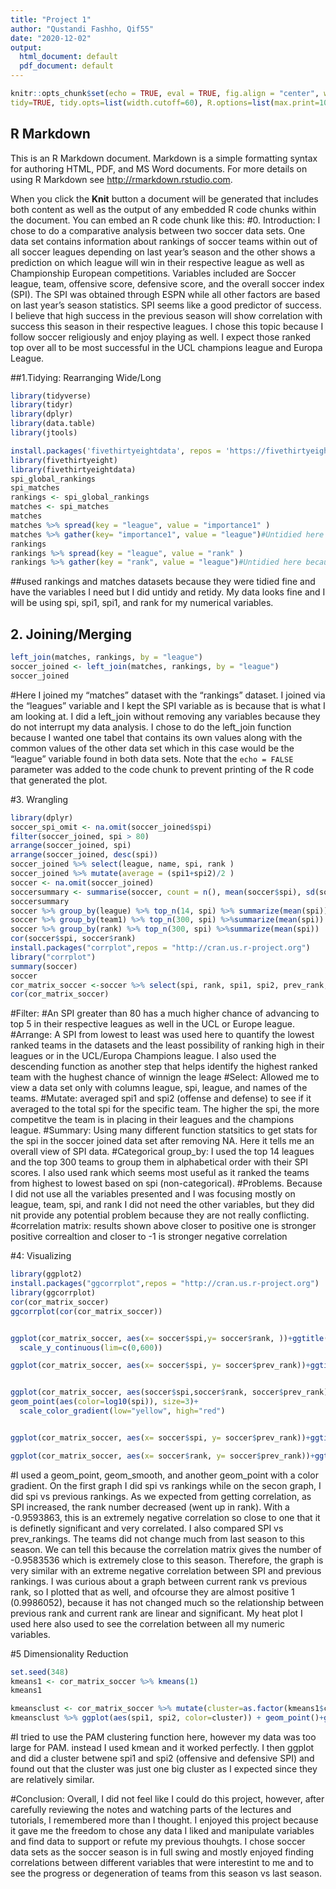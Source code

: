 ```yaml
---
title: "Project 1"
author: "Qustandi Fashho, Qif55"
date: "2020-12-02"
output:
  html_document: default
  pdf_document: default
---
```




```r
knitr::opts_chunk$set(echo = TRUE, eval = TRUE, fig.align = "center", warning = F, message = F,
tidy=TRUE, tidy.opts=list(width.cutoff=60), R.options=list(max.print=100))
```
## R Markdown

This is an R Markdown document. Markdown is a simple formatting syntax for authoring HTML, PDF, and MS Word documents. For more details on using R Markdown see <http://rmarkdown.rstudio.com>.

When you click the **Knit** button a document will be generated that includes both content as well as the output of any embedded R code chunks within the document. You can embed an R code chunk like this:
#0. Introduction: I chose to do a comparative analysis between two soccer data sets. One data set contains information about rankings of soccer teams within out of all soccer leagues depending on last year's season and the other shows a prediction on which league will win in their respective league as well as Championship European competitions. Variables included are Soccer league, team, offensive score, defensive score, and the overall soccer index (SPI). The SPI was obtained through ESPN while all other factors are based on last year's season statistics. SPI seems like a good predictor of success. I believe that high success in the previous season will show correlation with success this season in their respective leagues. I chose this topic because I follow soccer religiously and enjoy playing as well. I expect those ranked top over all to be most successful in the UCL champions league and Europa League.

##1.Tidying: Rearranging Wide/Long
```r
library(tidyverse)
library(tidyr)
library(dplyr)
library(data.table)
library(jtools)

install.packages('fivethirtyeightdata', repos = 'https://fivethirtyeightdata.github.io/drat/', type = 'source')
library(fivethirtyeight)
library(fivethirtyeightdata)
spi_global_rankings
spi_matches
rankings <- spi_global_rankings
matches <- spi_matches
matches
matches %>% spread(key = "league", value = "importance1" ) 
matches %>% gather(key= "importance1", value = "league")#Untidied here because my data was already neat
rankings
rankings %>% spread(key = "league", value = "rank" )
rankings %>% gather(key = "rank", value = "league")#Untidied here because my data was already neat
```
##used rankings and matches datasets because they were tidied fine and have the variables I need but I did untidy and retidy. My data looks fine and I will be using spi, spi1, spi1, and rank for my numerical variables.

## 2. Joining/Merging 
```r
left_join(matches, rankings, by = "league")
soccer_joined <- left_join(matches, rankings, by = "league")
soccer_joined
```
#Here I joined my "matches" dataset with the "rankings" dataset. I joined via the "leagues" variable and I kept the SPI variable as is because that is what I am looking at. I did a left_join without removing any variables because they do not interrupt my data analysis. I chose to do the left_join function because I wanted one tabel that contains its own values along with the common values of the other data set which in this case would be the "league" variable found in both data sets.
Note that the `echo = FALSE` parameter was added to the code chunk to prevent printing of the R code that generated the plot.

#3. Wrangling
```r
library(dplyr)
soccer_spi_omit <- na.omit(soccer_joined$spi)
filter(soccer_joined, spi > 80) 
arrange(soccer_joined, spi)
arrange(soccer_joined, desc(spi))
soccer_joined %>% select(league, name, spi, rank )
soccer_joined %>% mutate(average = (spi1+spi2)/2 )
soccer <- na.omit(soccer_joined)
soccersummary <- summarise(soccer, count = n(), mean(soccer$spi), sd(soccer$spi), mad(soccer$spi), var(soccer$spi), max(soccer$spi), min(soccer$spi), median(soccer$spi), first(soccer$spi), last(soccer$spi))
soccersummary
soccer %>% group_by(league) %>% top_n(14, spi) %>% summarize(mean(spi))
soccer %>% group_by(team1) %>% top_n(300, spi) %>%summarize(mean(spi))
soccer %>% group_by(rank) %>% top_n(300, spi) %>%summarize(mean(spi))
cor(soccer$spi, soccer$rank)
install.packages("corrplot",repos = "http://cran.us.r-project.org")
library("corrplot")
summary(soccer)
soccer
cor_matrix_soccer <-soccer %>% select(spi, rank, spi1, spi2, prev_rank, off, def)
cor(cor_matrix_soccer)
```
#Filter: #An SPI greater than 80 has a much higher chance of advancing to top 5 in their respective leagues as well in the UCL or Europe league.
#Arrange: A SPI from lowest to least was used here to quantify the lowest ranked teams in the datasets and the least possibility of ranking high in their leagues or in the UCL/Europa Champions league. I also used the descending function as another step that helps identify the highest ranked team with the hughest chance of winnign the leage 
#Select: Allowed me to view a data set only with columns league, spi, league, and names of the teams. 
#Mutate: averaged spi1 and spi2 (offense and defense) to see if it averaged to the total spi for the specific team. The higher the spi, the more competitve the team is in placing in their leagues and the champions league.
#Summary: Using many different function statsitics to get stats for the spi in the soccer joined data set after removing NA. Here it tells me an overall view of SPI data. 
#Categorical group_by: I used the top 14 leagues and the top 300 teams to group them in alphabetical order with their SPI scores. I also used rank which seems most useful as it ranked the teams from highest to lowest based on spi (non-categorical).
#Problems. Because I did not use all the variables presented and I was focusing mostly on league, team, spi, and rank I did not need the other variables, but they did nit provide any potential problem because they are not really conflicting.
#correlation matrix: results shown above closer to positive one is stronger positive correaltion and closer to -1 is stronger negative correlation

#4: Visualizing
```r
library(ggplot2)
install.packages("ggcorrplot",repos = "http://cran.us.r-project.org")
library(ggcorrplot)
cor(cor_matrix_soccer)
ggcorrplot(cor(cor_matrix_soccer))


ggplot(cor_matrix_soccer, aes(x= soccer$spi,y= soccer$rank, ))+ggtitle("SPI vs Rank of Soccer CLubs")+ labs(x= "SPI", y="Club Ranking")+geom_point(shape = 21, colour = "purple", size = 3)+ scale_x_continuous(lim=c(0,100))+
  scale_y_continuous(lim=c(0,600))

ggplot(cor_matrix_soccer, aes(x= soccer$spi, y= soccer$prev_rank))+ggtitle("SPI vs Previous Season Rankings")+ labs(x= "SPI", y="Ranking from Last Season")+geom_point(size = 4, colour="deepskyblue")+geom_smooth( colour = "forestgreen", size=2.5)


ggplot(cor_matrix_soccer, aes(soccer$spi,soccer$rank, soccer$prev_rank))+
geom_point(aes(color=log10(spi)), size=3)+
  scale_color_gradient(low="yellow", high="red")


ggplot(cor_matrix_soccer, aes(x= soccer$spi, y= soccer$prev_rank))+ggtitle("SPI vs Previous Season Rankings")+ labs(x= "SPI", y="Ranking from Last Season")+geom_point(size = 4, colour="deepskyblue")+stat_smooth( colour = "forestgreen", size=2.5) ##Same as Line 98 look at this to see just with stat_smooth, sould not find stat="summary"

ggplot(cor_matrix_soccer, aes(x= soccer$rank, y= soccer$prev_rank))+ggtitle("Current vs Previous Season Rankings")+ labs(x= "Current Rank", y="Ranking from Last Season")+geom_point(size = 2, colour="red")+geom_smooth( colour = "yellow", size=2)

```
#I used a geom_point, geom_smooth, and another geom_point with a color gradient. On the first graph I did spi vs rankings while on the secon graph, I did spi vs previous rankings. As we expected from getting correlation, as SPI increased, the rank number decreased (went up in rank). With a -0.9593863, this is an extremely negative correlation so close to one that it is definetly significant and very correlated. I also compared SPI vs prev_rankings. The teams did not change much from last season to this season. We can tell this because the correlation matrix gives the number of -0.9583536 which is extremely close to this season. Therefore, the graph is very similar with an extreme negative correlation between SPI and previous rankings. I was curious about a graph between current rank vs previous rank, so I plotted that as well, and ofcourse they are almost positive 1 (0.9986052), because it has not changed much so the relationship between previous rank and current rank are linear and significant. My heat plot I used here also used to see the correlation between all my numeric variables. 

#5 Dimensionality Reduction
```r
set.seed(348)
kmeans1 <- cor_matrix_soccer %>% kmeans(1)
kmeans1

kmeansclust <- cor_matrix_soccer %>% mutate(cluster=as.factor(kmeans1$cluster))
kmeansclust %>% ggplot(aes(spi1, spi2, color=cluster)) + geom_point()+ggtitle("SPI1 vs SPI2 CLustering")
```
#I tried to use the PAM clustering function here, however my data was too large for PAM. instead I used kmean and it worked perfectly. I then ggplot and did a cluster betwene spi1 and spi2 (offensive and defensive SPI) and found out that the cluster was just one big cluster as I expected since they are relatively similar. 

#Conclusion: Overall, I did not feel like I could do this project, however, after carefully reviewing the notes and watching parts of the lectures and tutorials, I remembered more than I thought. I enjoyed this project because it gave me the freedom to chose any data I liked and manipulate variables and find data to support or refute my previous thouhgts. I chose soccer data sets as the soccer season is in full swing and mostly enjoyed finding correlations between different variables that were interestint to me and to see the progress or degeneration of teams from this season vs last season. 
